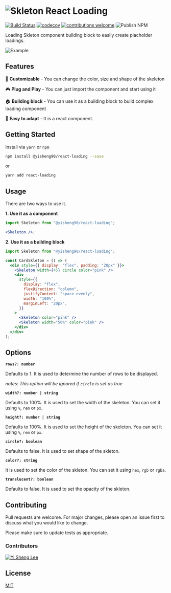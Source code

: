 
<Meta title="React Loading | Welcome" />

# ![Skleton](https://res.cloudinary.com/duuqqcc3z/image/upload/v1587462403/react-loading/skull_1.svg) React Loading

[![Build Status](https://travis-ci.org/yisheng90/react-loading.png?branch=master)](https://travis-ci.org/yisheng90/react-loading)
[![codecov](https://codecov.io/gh/yisheng90/react-loading/branch/master/graph/badge.svg)](https://codecov.io/gh/yisheng90/react-loading)
[![contributions welcome](https://img.shields.io/badge/contributions-welcome-brightgreen.svg?style=flat)](https://github.com/dwyl/esta/issues)
![Publish NPM](https://github.com/yisheng90/react-loading/workflows/Publish%20NPM/badge.svg)

Loading Skleton component building block to easily create placholder loadings.

![Example](https://res.cloudinary.com/duuqqcc3z/image/upload/v1587462782/react-loading/Screen-Recording-2020-04-21-at-5.gif)

## Features

🎨 **Customizable** - You can change the color, size and shape of the skeleton

🎮 **Plug and Play** - You can just import the component and start using it

🏠 **Building block** - You can use it as a building block to build complex loading component

🧸 **Easy to adapt** - It is a react component.

## Getting Started

Install via `yarn` or `npm`

```bash
npm install @yisheng90/react-loading --save
```

or

```bash
yarn add react-loading
```

## Usage

There are two ways to use it.

**1. Use it as a component**

```jsx
import Skeleton from "@yisheng90/react-loading";

<Skeleton />;
```

**2. Use it as a building block**

```jsx
import Skeleton from "@yisheng90/react-loading";

const CardSkleton = () => (
  <div style={{ display: "flex", padding: "20px" }}>
    <Skeleton width={45} circle color="pink" />
    <div
      style={{
        display: "flex",
        flexDirection: "column",
        justifyContent: "space-evenly",
        width: "100%",
        marginLeft: "20px",
      }}
    >
      <Skeleton color="pink" />
      <Skeleton width="50%" color="pink" />
    </div>
  </div>
);
```

## Options

**`rows?: number`**

Defaults to 1. It is used to determine the number of rows to be displayed.

_notes: This option will be ignored if `circle` is set as true_

**`width?: number | string`**

Defaults to 100%. It is used to set the width of the skeleton. You can set it using `%`, `rem` or `px`.

**`height?: number | string`**

Defaults to 100%. It is used to set the height of the skeleton. You can set it using `%`, `rem` or `px`.

**`circle?: boolean`**

Defaults to false. It is used to set shape of the skleton.

**`color?: string`**

It is used to set the color of the skleton. You can set it using `hex`, `rgb` or `rgba`.

**`translucent?: boolean`**

Defaults to false. It is used to set the opacity of the skleton.

## Contributing

Pull requests are welcome. For major changes, please open an issue first to discuss what you would like to change.

Please make sure to update tests as appropriate.

### Contributors

[![Yi Sheng Lee](https://avatars3.githubusercontent.com/u/15208791?s=50&v=4)](https://github.com/yisheng90)

## License

[MIT](https://choosealicense.com/licenses/mit/)
